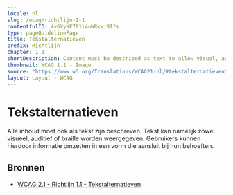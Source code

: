 ```yaml
---
locale: nl
slug: /wcag/richtlijn-1-1
contentfulID: 4vGXyKE781i4uWRkwi8Ifs
type: pageGuidelinePage
title: Tekstalternatieven
prefix: Richtlijn
chapter: 1.1
shortDescription: Content must be described as text to allow visual, auditory and tactile presentation.
thumbnail: WCAG 1.1 - Image
source: "https://www.w3.org/Translations/WCAG21-nl/#tekstalternatieven"
layout: Layout - WCAG
---
```


# Tekstalternatieven

Alle inhoud moet ook als tekst zijn beschreven. Tekst kan namelijk zowel visueel, auditief of braille worden weergegeven. Gebruikers kunnen hierdoor informatie omzetten in een vorm die aansluit bij hun behoeften.

## Bronnen

- [WCAG 2.1 - Richtlijn 1.1 - Tekstalternatieven](https://www.w3.org/Translations/WCAG21-nl/#tekstalternatieven)